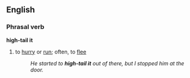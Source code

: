 ==English==

===Phrasal verb===
'''high-tail it'''
#{{idiom}} to [[hurry]] or [[run]]; often, to [[flee]]
#:''He started to '''high-tail it''' out of there, but I stopped him at the door.''